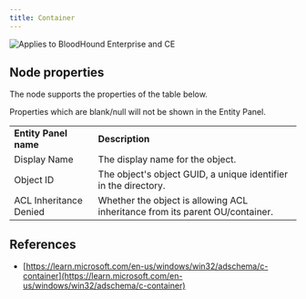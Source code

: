 ```yaml
---
title: Container
---
```


<img noZoom src="/assets/enterprise-AND-community-edition-pill-tag.svg" alt="Applies to BloodHound Enterprise and CE"/>

## Node properties

The node supports the properties of the table below.

<Note>
Properties which are blank/null will not be shown in the Entity Panel.
</Note>

|     |     |
| --- | --- |
| **Entity Panel name** | **Description** |
| Display Name | The display name for the object. |
| Object ID | The object's object GUID, a unique identifier in the directory. |
| ACL Inheritance Denied | Whether the object is allowing ACL inheritance from its parent OU/container. |

## References

* [https://learn.microsoft.com/en-us/windows/win32/adschema/c-container](https://learn.microsoft.com/en-us/windows/win32/adschema/c-container)


